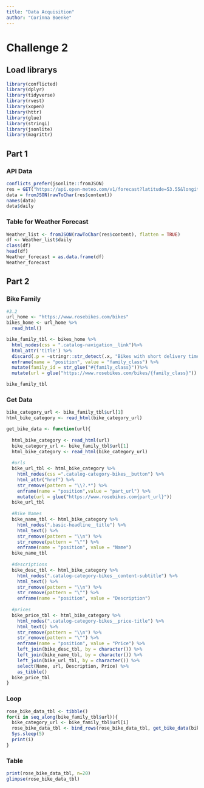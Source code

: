 ```yaml
---
title: "Data Acquisition"
author: "Corinna Boenke"
---
```


# Challenge 2

## Load librarys
```r
library(conflicted)
library(dplyr)
library(tidyverse) 
library(rvest)    
library(xopen) 
library(httr)
library(glue)      
library(stringi)
library(jsonlite)
library(magrittr)


```
## Part 1

### API Data
```r
conflicts_prefer(jsonlite::fromJSON)
res = GET("https://api.open-meteo.com/v1/forecast?latitude=53.55&longitude=9.99&daily=temperature_2m_max,temperature_2m_min,uv_index_max,precipitation_sum&timezone=auto")
data = fromJSON(rawToChar(res$content))
names(data)
data$daily
```
### Table for Weather Forecast
```r

Weather_list <- fromJSON(rawToChar(res$content), flatten = TRUE)
df <- Weather_list$daily
class(df)
head(df)
Weather_forecast = as.data.frame(df)
Weather_forecast


```
## Part 2

### Bike Family

```r
#3.2
url_home <- "https://www.rosebikes.com/bikes"
bikes_home <- url_home %>%
  read_html()

bike_family_tbl <- bikes_home %>%
  html_nodes(css = ".catalog-navigation__link")%>%
  html_attr('title') %>%
  discard(.p = ~stringr::str_detect(.x, "Bikes with short delivery times"))%>%
  enframe(name = "position", value = "family_class") %>%
  mutate(family_id = str_glue("#{family_class}"))%>%
  mutate(url = glue("https://www.rosebikes.com/bikes/{family_class}"))

bike_family_tbl
```

### Get Data
```r
bike_category_url <- bike_family_tbl$url[1]
html_bike_category <- read_html(bike_category_url)

get_bike_data <- function(url){
 
  html_bike_category <- read_html(url)
  bike_category_url <- bike_family_tbl$url[1]
  html_bike_category <- read_html(bike_category_url)
 
  #urls
  bike_url_tbl <- html_bike_category %>%
    html_nodes(css =".catalog-category-bikes__button") %>%
    html_attr("href") %>%
    str_remove(pattern = "\\?.*") %>%
    enframe(name = "position",value = "part_url") %>%
    mutate(url = glue("https://www.rosebikes.com{part_url}"))
  bike_url_tbl
 
  #Bike Names
  bike_name_tbl <- html_bike_category %>%
    html_nodes(".basic-headline__title") %>%
    html_text() %>%
    str_remove(pattern = "\\n") %>%
    str_remove(pattern = "\"") %>%
    enframe(name = "position", value = "Name")
  bike_name_tbl
 
  #descriptions
  bike_desc_tbl <- html_bike_category %>%
    html_nodes(".catalog-category-bikes__content-subtitle") %>%
    html_text() %>%
    str_remove(pattern = "\\n") %>%
    str_remove(pattern = "\"") %>%
    enframe(name = "position", value = "Description")
 
  #prices
  bike_price_tbl <- html_bike_category %>%
    html_nodes(".catalog-category-bikes__price-title") %>%
    html_text() %>%
    str_remove(pattern = "\\n") %>%
    str_remove(pattern = "\"") %>%
    enframe(name = "position", value = "Price") %>%
    left_join(bike_desc_tbl, by = character()) %>%
    left_join(bike_name_tbl, by = character()) %>%
    left_join(bike_url_tbl, by = character()) %>%
    select(Name, url, Description, Price) %>%
    as_tibble()
  bike_price_tbl
}
```
### Loop
```r
rose_bike_data_tbl <- tibble()
for(i in seq_along(bike_family_tbl$url)){
  bike_category_url <- bike_family_tbl$url[i]
  rose_bike_data_tbl <- bind_rows(rose_bike_data_tbl, get_bike_data(bike_category_url))
  Sys.sleep(5)
  print(i)
}
```
### Table
```r
print(rose_bike_data_tbl, n=20)
glimpse(rose_bike_data_tbl)



```     
      



